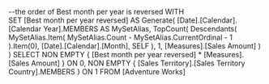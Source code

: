 --the order of Best month per year is reversed
WITH   
SET [Best month per year reversed] AS
	Generate( [Date].[Calendar].[Calendar Year].MEMBERS
	          AS MySetAlias,
			  TopCount(
				Descendants( MySetAlias.Item( MySetAlias.Count -
				                              MySetAlias.CurrentOrdinal - 1 ).Item(0),
			                 [Date].[Calendar].[Month],
			                 SELF ),
			    1,
			    [Measures].[Sales Amount] )
		    )
SELECT
	NON EMPTY
	{ [Best month per year reversed] *
	  [Measures].[Sales Amount] } ON 0,
	NON EMPTY
	{ [Sales Territory].[Sales Territory Country].MEMBERS } ON 1
FROM
	[Adventure Works]